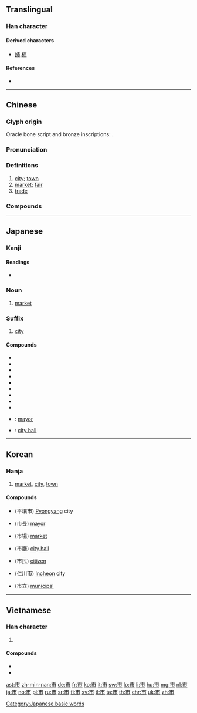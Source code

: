 {{also|帀}}
==Translingual==
{{stroke order|strokes=5}}

===Han character===
{{Han char|rn=50|rad=巾|as=02|sn=5|four=00227|canj=YLB|ids=⿱亠巾}}

====Derived characters====
* [[姉]] [[柿]]

====References====
* {{Han ref|kx=0328.030|dkj=08775|dj=0632.130|hdz=10729.050|uh=5E02|ud=24066|bh=A5AB|bd=42411}}

----

==Chinese==
{{zh-forms}}

===Glyph origin===
{{Han etym}}
Oracle bone script and bronze inscriptions: {{Han compound|兮|之|ls=psc|c1=s|c2=p|t1=bustling}}.

===Pronunciation===
{{zh-pron
|m=shì
|c=si5
|c-t=si4,si4*
|h=pfs=sṳ
|md=chê
|mn=xm,zz,tw:chhī/qz:chhǐ/xm,zz,tw:sī/qz:sǐ
|mn_note=chhī/chhǐ - vernacular; sī - literary
|mn-t=ci6
|w=3zr
|mc=y
|oc=y
|ma=y
|cat=n
}}

===Definitions===
{{zh-hanzi}}

# [[city]]; [[town]]
# [[market]]; [[fair]]
# [[trade]]

===Compounds===
{{zh-der|三藩市|三街六市|上市|上海市|不利市|九江市|互市|亥市|人肉市場|休士頓市|休市|佳木斯市|假日花市|公超市|公開市場|六街三市|共同市場|利市|利市三倍|包頭市|北安市|北平市|匯市|千金市骨|南京市|南門市場|吉林市|吳市吹簫|吹簫吳市|哈爾濱市|哈瓦那市|唐山市|單一市場|嘉義市|四平市|土市|坊市|城市|城市山林|城市病|城市網絡|基隆市|堤岸市|墟市|壟斷市場|外匯市場|多頭市場|夜市|夜市場|大市|大發利市|大陸市場|大隱朝市|天津市|太原市|夯市|奔走如市|女市|姊妹市|安東市|宜蘭市|室怒市色|宮市|寧波市|寶珠市餅|小市|小市民|就業市場|屏東市|巴拿馬市|市不二價|市不豫價|市中心|市井|市井之人|市井之徒|市井之臣|市井小人|市井小民|市井無賴|市人|市俗|市價|市儈|市內|市公所|市區|市地重劃|市場|市場區隔|市場深化|市場調查|市容|市尺|市平|市府|市廛|市招|市政|市政府|市斤|市曹|市朝|市歡|市民|市民農園|市況|市無二價|市畝|市立|市肆|市舶司|市花|市虎|市街|市語|市議會|市道|市道交|市郊|市鎮|市鑰|市長|市隱|市集|市面|市食|市駿|布拉薩市|年市|店頭市場|廈門市|廣州市|張垣市|彰化市|後市|徐州市|應市|成都市|打市語|批發市場|投杼市虎|抬行市|拆放市場|招搖過市|招財利市|搶市|撐市面|撻市|攙行奪市|收市|斗六市|新北市|新市鎮|新竹市|昆明市|暴屍於市|曉市|書市|有行無市|朝市|朝遷市變|本市|朴子市|杭州市|東京股市|東市|東市朝衣|果菜市場|柳州市|柴市|桂林市|桃園市|梧州市|棄市|榮譽市民|欺行霸市|歐市|武昌市|歸市|歸綏市|汕頭市|沙市|河市|泡麵市場|海上都市|海口市|海市蜃樓|港市|湖州市|滿市街|漢口市|潛山隱市|濟南市|瀋陽市|煙臺市|燈市|燒利市|燕市酒人|營口市|現貨市場|瓦市|發利市|發市|監市履狶|直轄市|省轄市|看淡後市|福州市|科威特市|米市|糠市|綁赴市曹|縣轄市|罷市|股市|股票市場|胡志明市|臣門如市|自治都市|自由市|自由市場|自貢市|自選市場|臺中市|臺北市|臺南市|花市|苗栗市|茶市|茶馬市|草市|菜市|菜市口|菜市場|蘭州市|蚌埠市|蜃樓海市|行市|街市|街頭市尾|衛星都市|衡陽市|襄樊市|西安市|西寧市|要市|觀光夜市|觀者如市|證券市場|貨幣市場|貴陽市|買市|資本市場|趁頭市|超級市場|趕市|跳蚤市場|躉售市場|迪化市|通化市|遼源市|都市|都市之肺|都市化|都市家具|都市病|都市計畫|鄭州市|重慶市|金融市場|銀川市|銀市|錢市|錦州市|鎮江市|長崎市|長春市|長沙市|門如市|門市|門庭若市|開封市|開市|開市大吉|院轄市|隨行就市|集市|雙核都市|雙聯市|雲陽市|零售市場|青島市|面市|韓市呼天|香市|馬公市|高雄市|鬧市|鬼市子|魚市|鴿市|黑市}}

{{zh-cat|Beginning}}

----

==Japanese==

===Kanji===
{{ja-kanji|grade=2|rs=巾02}}

====Readings====
* {{ja-readings
|goon=[[じ]] (ji) {{qualifier|non-[[w:Jōyō kanji|Jōyō]] reading}}
|kanon=[[し]] (shi)
|kun=[[いち]] (ichi)}}

===Noun===
{{ja-kanjitab|いち|yomi=k}}
{{ja-noun|いち}}

# [[market]]

===Suffix===
{{ja-pos|し|suffix}}

# [[city]]

====Compounds====
{{der-top}}
* {{ja-r|市営|しえい}}
* {{ja-r|市外|しがい}}
* {{ja-r|市街|しがい}}
* {{ja-r|市場|いちば}}
* {{ja-r|市井|しせい}}
* {{ja-r|市販|しはん}}
* {{ja-r|市有|しゆう}}
* {{ja-r|市立|しりつ}}
* {{ja-r|市松模様|いちまつもよう}}
* {{ja-r|市長|しちょう}}: [[mayor]]
* {{ja-r|市役所|しやくしょ}}: [[city hall]]
{{der-bottom}}

[[Category:Japanese basic words]]

----

==Korean==

===Hanja===
{{ko-hanja|hangeul=[[시]]|eumhun=저자|mr=si}}

# [[market]], [[city]], [[town]]

====Compounds====
{{der-top}}
* {{l|ko|평양시}}(平壤市) [[Pyongyang]] city
* {{l|ko|시장}}(市長) [[mayor]]
* {{l|ko|시장}}(市場) [[market]]
* {{l|ko|시청}}(市廳) [[city hall]]
* {{l|ko|시민}}(市民) [[citizen]]
* {{l|ko|인천시}}(仁川市) [[Incheon]] city
* {{l|ko|시립}}(市立) [[municipal]]
{{der-bottom}}

----

==Vietnamese==

===Han character===
{{vi-hantu|[[thị]]|rs=巾02}}

# {{defn|lang=vi|sort=巾02}}

====Compounds====
* {{l|vi|市場|tr=[[thị trường]]}}
* {{l|vi|市鎮|tr=[[thị trấn]]}}

[[ast:市]]
[[zh-min-nan:市]]
[[de:市]]
[[fr:市]]
[[ko:市]]
[[it:市]]
[[sw:市]]
[[lo:市]]
[[li:市]]
[[hu:市]]
[[mg:市]]
[[nl:市]]
[[ja:市]]
[[no:市]]
[[pl:市]]
[[ru:市]]
[[sr:市]]
[[fi:市]]
[[sv:市]]
[[tl:市]]
[[ta:市]]
[[th:市]]
[[chr:市]]
[[uk:市]]
[[zh:市]]